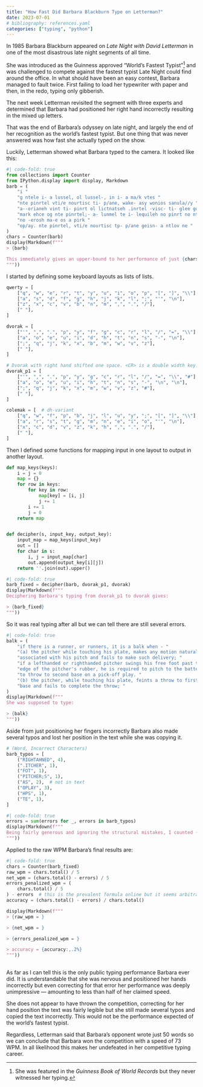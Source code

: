 ```yaml
---
title: "How Fast Did Barbara Blackburn Type on Letterman?"
date: 2023-07-01
# bibliography: references.yaml
categories: ["typing", "python"]
---
```


In 1985 Barbara Blackburn appeared on *Late Night with David Letterman* in one of the most disastrous late night segments of all time. 

She was introduced as the Guinness approved "World's Fastest Typist"^[She was featured in the *Guinness Book of World Records* but they never witnessed her typing.] and was challenged to compete against the fastest typist Late Night could find around the office. In what should have been an easy contest, Barbara managed to fault twice. First failing to load her typewriter with paper and then, in the redo, typing only gibberish.

The next week Letterman revisited the segment with three experts and determined that Barbara had positioned her right hand incorrectly resulting in the mixed up letters.

That was the end of Barbara's odyssey on late night, and largely the end of her recognition as the world's fastest typist. But one thing that was never answered was how fast she actually typed on the show.

Luckily, Letterman showed what Barbara typed to the camera. It looked like this:

```python
#| code-fold: true
from collections import Counter
from IPython.display import display, Markdown
barb = (
    "i "
    "g ntele i- a lussel, ol lussel-, in i- a ma/k vtes "
    "nte pinrtel vti/e nourtisc ti- p/ane, wake- asy wonios sanula//y "
    "a--orianeh vint ti- pinrt ol lictnatseh .inrtel -visc- ti- glee gon pa-n nte "
    "mark ehce og nte pinrtel;- a- lunmel te i- lequileh no pinrt no nte mannel exrepn "
    "no -erosh ma-e os a pirk "
    "op/ay. nte pinrtel, vti/e nourtisc tp- p/ane geisn- a ntlov ne "
)
chars = Counter(barb)
display(Markdown(f"""
> {barb}

This immediately gives an upper-bound to her performance of just {chars.total() / 5} words per minute.^[Using the conventional 5 characters per word] This makes it clear that her performance was a long way from her claim of 170 WPM, but this upper-bound does not account for errors. To determine her actual WPM we have to decipher what she typed and compare it the 1984 Official Baseball Rules Section 8.05 "The Balk Rule".
"""))
```

I started by defining some keyboard layouts as lists of lists.

```python
qwerty = [
    ["q", "w", "e", "r", "t", "y", "u", "i", "o", "p", "[", "]", "\\"],
    ["a", "s", "d", "f", "g", "h", "j", "k", "l", ";", "'", "\n"],
    ["z", "x", "c", "v", "b", "n", "m", ",", ".", "/"],
    [" "],
]

dvorak = [
    ["'", ",", ".", "p", "y", "f", "g", "c", "r", "l", "/", "=", "\\"],
    ["a", "o", "e", "u", "i", "d", "h", "t", "n", "s", "-", "\n"],
    [";", "q", "j", "k", "x", "b", "m", "w", "v", "z"],
    [" "],
]

# Dvorak with right hand shifted one space. <CR> is a double width key.
dvorak_p1 = [
    ["'", ",", ".", "p", "y", "g", "c", "r", "l", "/", "=", "\\", "#"],
    ["a", "o", "e", "u", "i", "h", "t", "n", "s", "-", "\n", "\n"],
    [";", "q", "j", "k", "x", "m", "w", "v", "z", "#"],
    [" "],
]

colemak = [  # dh-variant
    ["q", "w", "f", "p", "b", "j", "l", "u", "y", ";", "[", "]", "\\"],
    ["a", "r", "s", "t", "g", "m", "n", "e", "i", "o", "'", "\n"],
    ["x", "c", "d", "v", "z", "k", "h", ",", ".", "/"],
    [" "],
]

```

Then I defined some functions for mapping input in one layout to output in another layout.

```python
def map_keys(keys):
    i = j = 0
    map = {}
    for row in keys:
        for key in row:
            map[key] = [i, j]
            j += 1
        i += 1
        j = 0
    return map


def decipher(s, input_key, output_key):
    input_map = map_keys(input_key)
    out = []
    for char in s:
        i, j = input_map[char]
        out.append(output_key[i][j])
    return ''.join(out).upper()

```

```python
#| code-fold: true
barb_fixed = decipher(barb, dvorak_p1, dvorak)
display(Markdown(f"""
Deciphering Barbara's typing from dvorak_p1 to dvorak gives:

> {barb_fixed}
"""))
```

So it was real typing after all but we can tell there are still several errors.

```python
#| code-fold: true
balk = (
    "if there is a runner, or runners, it is a balk when - "
    "(a) the pitcher while touching his plate, makes any motion naturally "
    "associated with his pitch and fails to make such delivery; "
    "if a lefthanded or righthanded pitcher swings his free foot past the back "
    "edge of the pitcher's rubber, he is required to pitch to the batter except "
    "to throw to second base on a pick-off play. "
    "(b) the pitcher, while touching his plate, feints a throw to first "
    "base and fails to complete the throw; "
)
display(Markdown(f"""
She was supposed to type:

> {balk}
"""))
```

Aside from just positioning her fingers incorrectly Barbara also made several typos and lost her position in the text while she was copying it.


```python
# (Word, Incorrect Characters)
barb_typos = [
    ("RIGHTAHNED", 4),
    (".ITCHER", 1),
    ("FOT", 1),
    ("PITCHER;S", 1),
    ("AS", 2),  # not in text
    ("OPLAY", 3),
    ("HPS", 1),
    ("TE", 1),
]
```

```python
#| code-fold: true
errors = sum(errors for _, errors in barb_typos)
display(Markdown(f"""
Being fairly generous and ignoring the structural mistakes, I counted {errors} typos.
"""))
```

Applied to the raw WPM Barbara's final results are:

```python
#| code-fold: true
chars = Counter(barb_fixed)
raw_wpm = chars.total() / 5
net_wpm = (chars.total() - errors) / 5
errors_penalized_wpm = (
    chars.total() / 5
) - errors  # this is the prevalent formula online but it seems arbitrary to overweight errors
accuracy = (chars.total() - errors) / chars.total()

display(Markdown(f"""
> {raw_wpm = }

> {net_wpm = }

> {errors_penalized_wpm = }

> accuracy = {accuracy:,.2%}
"""))
  
```

As far as I can tell this is the only public typing performance Barbara ever did. It is understandable that she was nervous and positioned her hands incorrectly but even correcting for that error her performance was deeply unimpressive --- amounting to less than half of her claimed speed. 

She does not appear to have thrown the competition, correcting for her hand position the text was fairly legible but she still made several typos and copied the text incorrectly. This would not be the performance expected of the world's fastest typist. 

Regardless, Letterman said that Barbara's opponent wrote just 50 words so we can conclude that Barbara won the competition with a speed of 73 WPM. In all likelihood this makes her undefeated in her competitive typing career.
